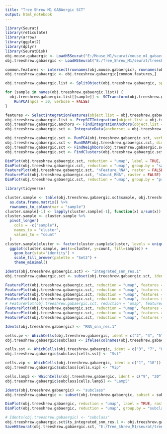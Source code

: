 ```yaml
---
title: "Tree Shrew M1 GABAergic SCT"
output: html_notebook
---
```


```r

library(Seurat)
library(reticulate)
library(arrow)
library(ggplot2)
library(dplyr)
library(SeuratDisk)
obj.mouse.gabaergic <- LoadH5Seurat("E:/Mouse_M1/seurat/mouse_m1_gabaergic.h5Seurat")
obj.treeshrew.gabaergic <- LoadH5Seurat("E:/Tree_Shrew_M1/seurat/treeshrew_m1_gabaergic.h5Seurat")

common.features <- intersect(rownames(obj.mouse.gabaergic), rownames(obj.treeshrew.gabaergic))
obj.treeshrew.gabaergic <- obj.treeshrew.gabaergic[common.features,]

```


```r

obj.treeshrew.gabaergic.list <- SplitObject(obj.treeshrew.gabaergic, split.by = "sample")

for (sample in names(obj.treeshrew.gabaergic.list)) {
  obj.treeshrew.gabaergic.list[[sample]] <- SCTransform(obj.treeshrew.gabaergic.list[[sample]], vst.flavor = "v2", verbose = FALSE) %>%
    RunPCA(npcs = 30, verbose = FALSE)
}

```


```r

features <- SelectIntegrationFeatures(object.list = obj.treeshrew.gabaergic.list, nfeatures = 3000)
obj.treeshrew.gabaergic.list <- PrepSCTIntegration(object.list = obj.treeshrew.gabaergic.list, anchor.features = features)
obj.treeshrew.gabaergic.anchors <- FindIntegrationAnchors(object.list = obj.treeshrew.gabaergic.list, normalization.method = "SCT", anchor.features = features)
obj.treeshrew.gabaergic.sct <- IntegrateData(anchorset = obj.treeshrew.gabaergic.anchors, normalization.method = "SCT", features.to.integrate = rownames(obj.treeshrew.gabaergic))

```


```r

obj.treeshrew.gabaergic.sct <- RunPCA(obj.treeshrew.gabaergic.sct, verbose = FALSE)
obj.treeshrew.gabaergic.sct <- RunUMAP(obj.treeshrew.gabaergic.sct, dims = 1:30, method = "umap-learn", reduction = "pca")
obj.treeshrew.gabaergic.sct <- FindNeighbors(obj.treeshrew.gabaergic.sct, reduction = "pca", dims = 1:30)
obj.treeshrew.gabaergic.sct <- FindClusters(obj.treeshrew.gabaergic.sct, resolution = 1, algorithm = 4, method = "igraph")

```


```r

DimPlot(obj.treeshrew.gabaergic.sct, reduction = "umap", label = TRUE, raster = FALSE) + NoLegend() + xlim(-18, 18) + ylim(-18, 18) + coord_equal()
DimPlot(obj.treeshrew.gabaergic.sct, reduction = "umap", group.by = "sample", raster = FALSE) + xlim(-18, 18) + ylim(-18, 18) + coord_equal()
FeaturePlot(obj.treeshrew.gabaergic.sct, "nFeature_RNA", raster = FALSE) + xlim(-18, 18) + ylim(-18, 18) + coord_equal()
FeaturePlot(obj.treeshrew.gabaergic.sct, "nCount_RNA", raster = FALSE) + xlim(-18, 18) + ylim(-18, 18) + coord_equal()
DimPlot(obj.treeshrew.gabaergic.sct, reduction = "umap", group.by = "predicted_doublets", raster = FALSE) + xlim(-18, 18) + ylim(-18, 18) + coord_equal()

```


```r

library(tidyverse)

cluster.sample <- table(obj.treeshrew.gabaergic.sct$sample, obj.treeshrew.gabaergic.sct$integrated_snn_res.1) %>%
  as.data.frame.matrix() %>%
  rownames_to_column(var = "sample")
cluster.sample[-1] <- lapply(cluster.sample[-1], function(x) x/sum(x))
cluster.sample <- cluster.sample %>%
  pivot_longer(
    cols = -c("sample"),
    names_to = "cluster",
    values_to = "count"
  )
cluster.sample$cluster <- factor(cluster.sample$cluster, levels = unique(cluster.sample$cluster))
  ggplot(cluster.sample, aes(x=cluster, y=count, fill=sample)) +
    geom_bar(stat="identity") +
    scale_fill_brewer(palette = "Set3") +
    theme_minimal()

```


```r

Idents(obj.treeshrew.gabaergic.sct) <- "integrated_snn_res.1"
obj.treeshrew.gabaergic.sct <- subset(obj.treeshrew.gabaergic.sct, idents = c("5", "12", "21"), invert = TRUE)

```


```r

FeaturePlot(obj.treeshrew.gabaergic.sct, reduction = "umap", features = c("Sst"), min.cutoff = 0, max.cutoff = 10) + xlim(-18, 18) + ylim(-18, 18) + coord_equal()
FeaturePlot(obj.treeshrew.gabaergic.sct, reduction = "umap", features = c("Pvalb"), min.cutoff = 0, max.cutoff = 10) + xlim(-18, 18) + ylim(-18, 18) + coord_equal()
FeaturePlot(obj.treeshrew.gabaergic.sct, reduction = "umap", features = c("Vip"), min.cutoff = 0, max.cutoff = 10) + xlim(-18, 18) + ylim(-18, 18) + coord_equal()
FeaturePlot(obj.treeshrew.gabaergic.sct, reduction = "umap", features = c("Lamp5"), min.cutoff = 0, max.cutoff = 10) + xlim(-18, 18) + ylim(-18, 18) + coord_equal()
# FeaturePlot(obj.treeshrew.gabaergic.sct, reduction = "umap", features = c("Sncg"), min.cutoff = 0, max.cutoff = 10) + xlim(-18, 18) + ylim(-18, 18) + coord_equal()
FeaturePlot(obj.treeshrew.gabaergic.sct, reduction = "umap", features = c("Meis2"), min.cutoff = 0, max.cutoff = 10) + xlim(-18, 18) + ylim(-18, 18) + coord_equal()
FeaturePlot(obj.treeshrew.gabaergic.sct, reduction = "umap", features = c("Chodl"), min.cutoff = 0, max.cutoff = 10) + xlim(-18, 18) + ylim(-18, 18) + coord_equal()
FeaturePlot(obj.treeshrew.gabaergic.sct, reduction = "umap", features = c("Lhx6"), min.cutoff = 0, max.cutoff = 10) + xlim(-18, 18) + ylim(-18, 18) + coord_equal()

```


```r

Idents(obj.treeshrew.gabaergic) <- "RNA_snn_res.1"

cells.pv <- WhichCells(obj.treeshrew.gabaergic, ident = c("2", "4", "5", "6", "10", "11", "14", "16"))
obj.treeshrew.gabaergic$subclass <- ifelse(colnames(obj.treeshrew.gabaergic) %in% cells.pv, "Pvalb", "ambiguous")

cells.sst <- WhichCells(obj.treeshrew.gabaergic, ident = c("3", "7", "8", "12", "19"))
obj.treeshrew.gabaergic$subclass[cells.sst] <- "Sst"

cells.vip <- WhichCells(obj.treeshrew.gabaergic, ident = c("1", "18"))
obj.treeshrew.gabaergic$subclass[cells.vip] <- "Vip"

cells.lamp5 <- WhichCells(obj.treeshrew.gabaergic, ident = c("9", "20"))
obj.treeshrew.gabaergic$subclass[cells.lamp5] <- "Lamp5"

Idents(obj.treeshrew.gabaergic) <- "subclass"
obj.treeshrew.gabaergic <- subset(obj.treeshrew.gabaergic, subset = subclass != "ambiguous")

```


```r

DimPlot(obj.treeshrew.gabaergic, reduction = "umap", label = TRUE, raster = FALSE) + NoLegend() + xlim(-15, 15) + ylim(-15, 15) + coord_equal()
DimPlot(obj.treeshrew.gabaergic, reduction = "umap", group.by = "subclass", raster = FALSE) + xlim(-15, 12) + ylim(-15, 15) + coord_equal()

```


```r

# Idents(obj.treeshrew.gabaergic) <- "subclass"
obj.treeshrew.gabaergic.sct$ts_integrated_snn_res.1 <- obj.treeshrew.gabaergic.sct$integrated_snn_res.1
SaveH5Seurat(obj.treeshrew.gabaergic.sct, "E:/Tree_Shrew_M1/seurat/treeshrew_m1_gabaergic_sct.h5seurat", overwrite = TRUE, verbose = TRUE)

```

